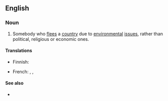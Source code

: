 ==English==

===Noun===
{{en-noun}}

# Somebody who [[flee]]s a [[country]] due to [[environmental]] [[issue]]s, rather than political, religious or economic ones.

====Translations====
{{trans-top}}
* Finnish: {{t|fi|ympäristöpakolainen}}
{{trans-mid}}
* French: {{t|fr|réfugié climatique|m}}, {{t|fr|réfugié écologique|m}}, {{t|fr|écoréfugié|m}}
{{trans-bottom}}

====See also====
* {{l|en|environmental migrant}}